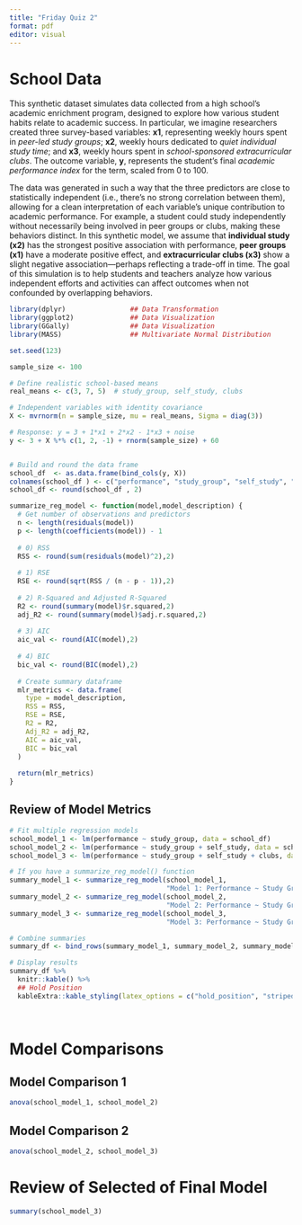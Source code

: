 ```yaml
---
title: "Friday Quiz 2"
format: pdf
editor: visual
---
```


# School Data

This synthetic dataset simulates data collected from a high school’s academic enrichment program, designed to explore how various student habits relate to academic success. In particular, we imagine researchers created three survey-based variables: **x1**, representing weekly hours spent in *peer-led study groups*; **x2**, weekly hours dedicated to *quiet individual study time*; and **x3**, weekly hours spent in *school-sponsored extracurricular clubs*. The outcome variable, **y**, represents the student’s final *academic performance index* for the term, scaled from 0 to 100.

The data was generated in such a way that the three predictors are close to statistically independent (i.e., there's no strong correlation between them), allowing for a clean interpretation of each variable’s unique contribution to academic performance. For example, a student could study independently without necessarily being involved in peer groups or clubs, making these behaviors distinct. In this synthetic model, we assume that **individual study (x2)** has the strongest positive association with performance, **peer groups (x1)** have a moderate positive effect, and **extracurricular clubs (x3)** show a slight negative association—perhaps reflecting a trade-off in time. The goal of this simulation is to help students and teachers analyze how various independent efforts and activities can affect outcomes when not confounded by overlapping behaviors.

```r
library(dplyr)                ## Data Transformation
library(ggplot2)              ## Data Visualization
library(GGally)               ## Data Visualization
library(MASS)                 ## Multivariate Normal Distribution

set.seed(123)

sample_size <- 100

# Define realistic school-based means
real_means <- c(3, 7, 5)  # study_group, self_study, clubs

# Independent variables with identity covariance
X <- mvrnorm(n = sample_size, mu = real_means, Sigma = diag(3))

# Response: y = 3 + 1*x1 + 2*x2 - 1*x3 + noise
y <- 3 + X %*% c(1, 2, -1) + rnorm(sample_size) + 60


# Build and round the data frame
school_df  <- as.data.frame(bind_cols(y, X))
colnames(school_df ) <- c("performance", "study_group", "self_study", "clubs")
school_df <- round(school_df , 2)
```

```r
summarize_reg_model <- function(model,model_description) {
  # Get number of observations and predictors
  n <- length(residuals(model))
  p <- length(coefficients(model)) - 1
  
  # 0) RSS 
  RSS <- round(sum(residuals(model)^2),2)
  
  # 1) RSE
  RSE <- round(sqrt(RSS / (n - p - 1)),2)
  
  # 2) R-Squared and Adjusted R-Squared
  R2 <- round(summary(model)$r.squared,2)
  adj_R2 <- round(summary(model)$adj.r.squared,2)
  
  # 3) AIC
  aic_val <- round(AIC(model),2)
  
  # 4) BIC
  bic_val <- round(BIC(model),2)
  
  # Create summary dataframe
  mlr_metrics <- data.frame(
    type = model_description,
    RSS = RSS,
    RSE = RSE,
    R2 = R2,
    Adj_R2 = adj_R2,
    AIC = aic_val,
    BIC = bic_val
  )
  
  return(mlr_metrics)
}
```

## Review of Model Metrics
```r
# Fit multiple regression models
school_model_1 <- lm(performance ~ study_group, data = school_df)
school_model_2 <- lm(performance ~ study_group + self_study, data = school_df)
school_model_3 <- lm(performance ~ study_group + self_study + clubs, data = school_df)

# If you have a summarize_reg_model() function
summary_model_1 <- summarize_reg_model(school_model_1,
                                       "Model 1: Performance ~ Study Group")
summary_model_2 <- summarize_reg_model(school_model_2,
                                       "Model 2: Performance ~ Study Group + Self Study")
summary_model_3 <- summarize_reg_model(school_model_3,
                                       "Model 3: Performance ~ Study Group + Self Study + Clubs")

# Combine summaries
summary_df <- bind_rows(summary_model_1, summary_model_2, summary_model_3)

# Display results
summary_df %>%
  knitr::kable() %>% 
  ## Hold Position
  kableExtra::kable_styling(latex_options = c("hold_position", "striped", "scale_down"),full_width = FALSE, font_size = 10) 
  
  

```

\newpage

# Model Comparisons

## Model Comparison 1

```r
anova(school_model_1, school_model_2)
```

## Model Comparison 2

```r
anova(school_model_2, school_model_3)
```

\newpage

# Review of Selected of Final Model

```r
summary(school_model_3)
```

